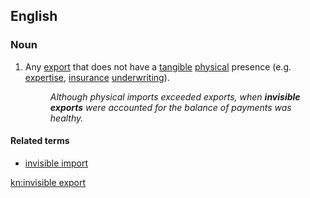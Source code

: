 ==English==

===Noun===
{{en-noun|head=[[invisible]] [[export]]}}

# Any [[export]] that does not have a [[tangible]] [[physical]] presence (e.g. [[expertise]], [[insurance]] [[underwriting]]).
#: ''Although physical imports exceeded exports, when '''invisible exports''' were accounted for the balance of payments was healthy.''

====Related terms====
* [[invisible import]]

[[kn:invisible export]]